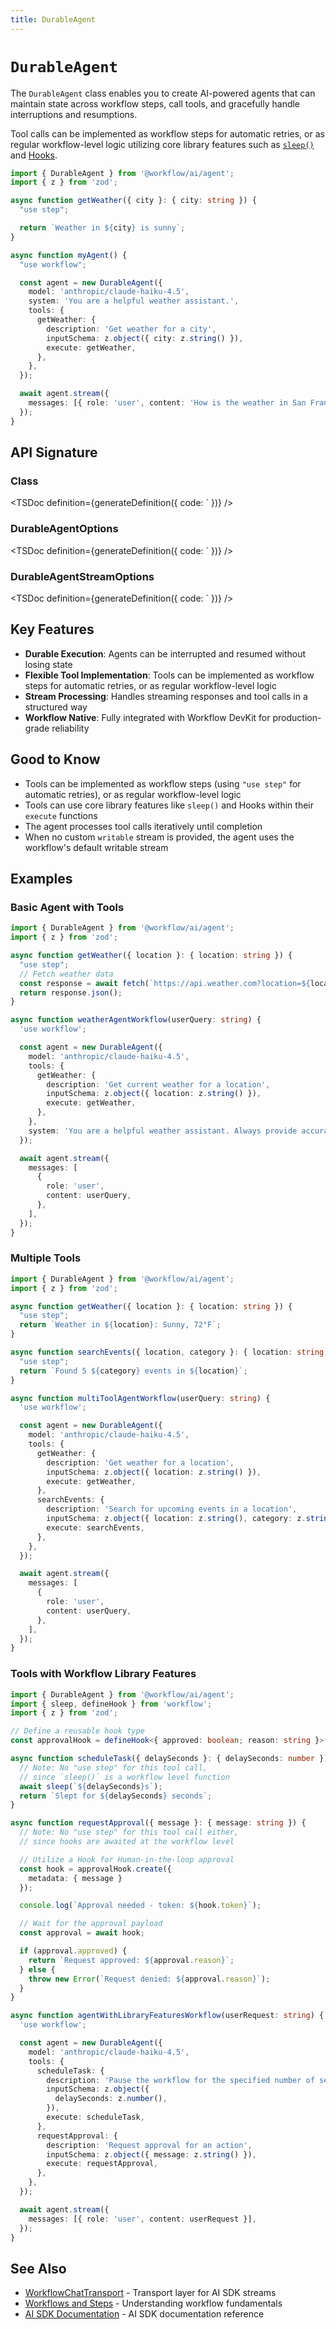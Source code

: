 ```yaml
---
title: DurableAgent
---
```



# `DurableAgent`

<ExperimentalPackageCallout packageName="@workflow/ai" />

The `DurableAgent` class enables you to create AI-powered agents that can maintain state across workflow steps, call tools, and gracefully handle interruptions and resumptions.

Tool calls can be implemented as workflow steps for automatic retries, or as regular workflow-level logic utilizing core library features such as [`sleep()`](/docs/api-reference/workflow/sleep) and [Hooks](/docs/foundations/hooks).

```typescript lineNumbers
import { DurableAgent } from '@workflow/ai/agent';
import { z } from 'zod';

async function getWeather({ city }: { city: string }) {
  "use step";

  return `Weather in ${city} is sunny`;
}

async function myAgent() {
  "use workflow";

  const agent = new DurableAgent({
    model: 'anthropic/claude-haiku-4.5',
    system: 'You are a helpful weather assistant.',
    tools: {
      getWeather: {
        description: 'Get weather for a city',
        inputSchema: z.object({ city: z.string() }),
        execute: getWeather,
      },
    },
  });

  await agent.stream({
    messages: [{ role: 'user', content: 'How is the weather in San Francisco?' }],
  });
}
```

## API Signature

### Class

<TSDoc
definition={generateDefinition({
  code: `
})}
/>

### DurableAgentOptions

<TSDoc
definition={generateDefinition({
  code: `
})}
/>

### DurableAgentStreamOptions

<TSDoc
definition={generateDefinition({
  code: `
})}
/>

## Key Features

- **Durable Execution**: Agents can be interrupted and resumed without losing state
- **Flexible Tool Implementation**: Tools can be implemented as workflow steps for automatic retries, or as regular workflow-level logic
- **Stream Processing**: Handles streaming responses and tool calls in a structured way
- **Workflow Native**: Fully integrated with Workflow DevKit for production-grade reliability

## Good to Know

- Tools can be implemented as workflow steps (using `"use step"` for automatic retries), or as regular workflow-level logic
- Tools can use core library features like `sleep()` and Hooks within their `execute` functions
- The agent processes tool calls iteratively until completion
- When no custom `writable` stream is provided, the agent uses the workflow's default writable stream

## Examples

### Basic Agent with Tools

```typescript
import { DurableAgent } from '@workflow/ai/agent';
import { z } from 'zod';

async function getWeather({ location }: { location: string }) {
  "use step";
  // Fetch weather data
  const response = await fetch(`https://api.weather.com?location=${location}`);
  return response.json();
}

async function weatherAgentWorkflow(userQuery: string) {
  'use workflow';

  const agent = new DurableAgent({
    model: 'anthropic/claude-haiku-4.5',
    tools: {
      getWeather: {
        description: 'Get current weather for a location',
        inputSchema: z.object({ location: z.string() }),
        execute: getWeather,
      },
    },
    system: 'You are a helpful weather assistant. Always provide accurate weather information.',
  });

  await agent.stream({
    messages: [
      {
        role: 'user',
        content: userQuery,
      },
    ],
  });
}
```

### Multiple Tools

```typescript
import { DurableAgent } from '@workflow/ai/agent';
import { z } from 'zod';

async function getWeather({ location }: { location: string }) {
  "use step";
  return `Weather in ${location}: Sunny, 72°F`;
}

async function searchEvents({ location, category }: { location: string; category: string }) {
  "use step";
  return `Found 5 ${category} events in ${location}`;
}

async function multiToolAgentWorkflow(userQuery: string) {
  'use workflow';

  const agent = new DurableAgent({
    model: 'anthropic/claude-haiku-4.5',
    tools: {
      getWeather: {
        description: 'Get weather for a location',
        inputSchema: z.object({ location: z.string() }),
        execute: getWeather,
      },
      searchEvents: {
        description: 'Search for upcoming events in a location',
        inputSchema: z.object({ location: z.string(), category: z.string() }),
        execute: searchEvents,
      },
    },
  });

  await agent.stream({
    messages: [
      {
        role: 'user',
        content: userQuery,
      },
    ],
  });
}
```

### Tools with Workflow Library Features

```typescript
import { DurableAgent } from '@workflow/ai/agent';
import { sleep, defineHook } from 'workflow';
import { z } from 'zod';

// Define a reusable hook type
const approvalHook = defineHook<{ approved: boolean; reason: string }>();

async function scheduleTask({ delaySeconds }: { delaySeconds: number }) {
  // Note: No "use step" for this tool call,
  // since `sleep()` is a workflow level function
  await sleep(`${delaySeconds}s`);
  return `Slept for ${delaySeconds} seconds`;
}

async function requestApproval({ message }: { message: string }) {
  // Note: No "use step" for this tool call either,
  // since hooks are awaited at the workflow level

  // Utilize a Hook for Human-in-the-loop approval
  const hook = approvalHook.create({
    metadata: { message }
  });

  console.log(`Approval needed - token: ${hook.token}`);

  // Wait for the approval payload
  const approval = await hook;

  if (approval.approved) {
    return `Request approved: ${approval.reason}`;
  } else {
    throw new Error(`Request denied: ${approval.reason}`);
  }
}

async function agentWithLibraryFeaturesWorkflow(userRequest: string) {
  'use workflow';

  const agent = new DurableAgent({
    model: 'anthropic/claude-haiku-4.5',
    tools: {
      scheduleTask: {
        description: 'Pause the workflow for the specified number of seconds',
        inputSchema: z.object({
          delaySeconds: z.number(),
        }),
        execute: scheduleTask,
      },
      requestApproval: {
        description: 'Request approval for an action',
        inputSchema: z.object({ message: z.string() }),
        execute: requestApproval,
      },
    },
  });

  await agent.stream({
    messages: [{ role: 'user', content: userRequest }],
  });
}
```

## See Also

- [WorkflowChatTransport](/docs/api-reference/workflow-ai/workflow-chat-transport) - Transport layer for AI SDK streams
- [Workflows and Steps](/docs/foundations/workflows-and-steps) - Understanding workflow fundamentals
- [AI SDK Documentation](https://ai-sdk.dev/docs) - AI SDK documentation reference
